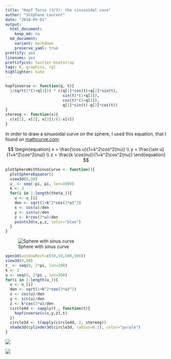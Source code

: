```yaml
---
title: "Hopf Torus (3/3): the sinusoidal case"
author: "Stéphane Laurent"
date: "2018-05-01"
output:
  html_document:
    keep_md: no
  md_document:
    variant: markdown
    preserve_yaml: true
prettify: yes
linenums: yes
prettifycss: twitter-bootstrap
tags: R, graphics, rgl
highlighter: kate
---
```


```r
hopfinverse <- function(q, t){ 
  1/sqrt(2*(1+q[3])) * c(q[1]*cos(t)+q[2]*sin(t),
                         sin(t)*(1+q[3]),
                         cos(t)*(1+q[3]),
                         q[1]*sin(t)-q[2]*cos(t)) 
}
stereog <- function(x){
  c(x[1], x[2], x[3])/(1-x[4])
}
```


In order to draw a sinusoidal curve on the sphere, I used this equation, that I found on [mathcurve.com](https://www.mathcurve.com/courbes3d/sinusoidespherique/sinusoidespherique.shtml):

$$
\begin{equation}
x = \frac{\cos u}{1+k^2\cos^2(nu)} \\
y = \frac{\sin u}{1+k^2\cos^2(nu)} \\
z = \frac{k \cos(nu)}{1+k^2\cos^2(nu)}
\end{equation}
$$

```r
plotSphereWithSinusCurve <- function(){
  plotSphereEquator()
  view3d(0,90)
  u_ <- seq(-pi, pi, len=1000) 
  k <- 3
  for(i in 1:length(theta_)){
    u <- u_[i]
    den <- sqrt(1+k^2*cos(3*u)^2)
    x <- cos(u)/den
    y <- sin(u)/den
    z <- k*cos(3*u)/den
    points3d(x,y,z, color="blue")
  }
}
```


![Sphere with sinus curve](figures/SphereWithSinusCurve.png)


```r
open3d(windowRect=c(50,50,500,500))
view3d(0,90)
t_ <- seq(0, 2*pi, len=200)
k <- 3
u <- seq(0, 2*pi , len=300)
for(i in 1:length(u_)){
  u <- u_[i]
  den <- sqrt(1+k^2*cos(3*u)^2)
  x <- cos(u)/den
  y <- sin(u)/den
  z <- k*cos(3*u)/den
  circle4d <- sapply(t_, function(t){
    hopfinverse(c(x,y,z),t)  
  })
  circle3d <- t(apply(circle4d, 2, stereog))
  shade3d(cylinder3d(circle3d, radius=0.1), color="purple")
}
```

![](figures/hopftorus3.gif)

![](figures/hopftorus3_anim.gif)